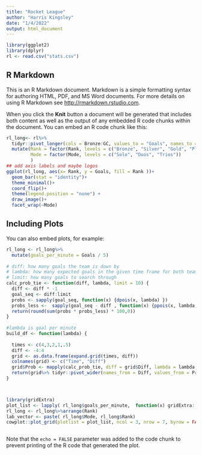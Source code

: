 ```yaml
---
title: "Rocket League"
author: "Harris Kingsley"
date: "1/4/2022"
output: html_document
---
```


```r
library(ggplot2)
library(dplyr)
rl <- read.csv("stats.csv")

```

## R Markdown

This is an R Markdown document. Markdown is a simple formatting syntax for authoring HTML, PDF, and MS Word documents. For more details on using R Markdown see <http://rmarkdown.rstudio.com>.

When you click the **Knit** button a document will be generated that includes both content as well as the output of any embedded R code chunks within the document. You can embed an R code chunk like this:

```r
rl_long<- rl%>%
  tidyr::pivot_longer(cols = Bronze:GC, values_to = "Goals", names_to = "Rank")%>%
  mutate(Rank = factor(Rank, levels = c("Bronze", "Silver", "Gold", "Plat", "Diamond", "Champ", "GC")),
         Mode = factor(Mode, levels = c("Solo", "Duos", "Trios"))
         )
## add axis labels and maybe logos 
ggplot(rl_long, aes(x= Rank, y = Goals, fill = Rank ))+
  geom_bar(stat = "identity")+
  theme_minimal()+
  coord_flip()+
  theme(legend.position = "none") + 
  draw_image()+
  facet_wrap(~Mode)
```

## Including Plots

You can also embed plots, for example:

```r
rl_long <- rl_long%>%
  mutate(goals_per_minute = Goals / 5)
  
# diff: how many goals the team is down by 
# lambda: how many expected goals in the given time frame for both teams 
# limit: how many goals to search through
calc_prob_tie <- function(diff, lambda, limit = 10) {
  diff <- diff * -1 
  goal_seq <- diff:limit
  probs <- sapply(goal_seq, function(x) {dpois(x, lambda) })
  probs_less <-  sapply(goal_seq - diff , function(x) {ppois(x, lambda, lower.tail = T) })
  return(round(sum(probs * probs_less) * 100,0))
}  
  
#lambda is goal per minute
build_df <- function(lambda) {
  
  times <- c(4,3,2,1,.5)
  diff <- -4:4
  grid <- as.data.frame(expand.grid(times, diff))
  colnames(grid) <- c("Time", "Diff")
  grid$Prob <- mapply(calc_prob_tie, diff = grid$Diff, lambda = lambda * grid$Time)
  return(grid%>% tidyr::pivot_wider(names_from = Diff, values_from = Prob))  
}




```

```r
library(gridExtra)
plot_list <- lapply( rl_long$goals_per_minute,  function(x) gridExtra::tableGrob(build_df(x), rows = NULL))
rl_long <- rl_long%>%arrange(Rank)
lab_vector <- paste( rl_long$Mode, rl_long$Rank)
cowplot::plot_grid(plotlist = plot_list, ncol = 3, nrow = 7, byrow = FALSE, labels = lab_vector)



```

Note that the `echo = FALSE` parameter was added to the code chunk to prevent printing of the R code that generated the plot.
